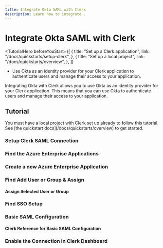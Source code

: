 ```yaml
---
title: Integrate Okta SAML with Clerk
description: Learn how to integrate .
---
```


# Integrate Okta SAML with Clerk

<TutorialHero
  beforeYouStart={[
    {
      title: "Set up a Clerk application",
      link: "/docs/quickstarts/setup-clerk",
    },
    {
      title: "Set up a local project",
      link: "/docs/quickstarts/overview",
    },
  ]}
>

- Use Okta as an identity provider for your Clerk application to authenticate users and manage their access to your application.

</TutorialHero>

Integrating Okta with Clerk allows you to use Okta as an identity provider for your Clerk application. This means that you can use Okta to authenticate users and manage their access to your application.

## Tutorial

<Callout type="info">
  You must have a local project with Clerk set up already to follow this tutorial. See [the quickstart docs](/docs/quickstarts/overview) to get started.
</Callout>

<Steps>

### Setup Clerk SAML Connection

<Images 
  width={3024}
  height={1652}
  src="/docs/images/integrations/saml/okta/create-enterprise-connection-clerk-dash"
  alt=""
/>

### Find the Azure Enterprise Applications 


<Images 
  width={3024}
  height={1652}
  src="/docs/images/integrations/saml/okta"
  alt=""
/>

###  Create a new Azure Enterprise Application


<Images 
  width={3024}
  height={1652}
  src="/docs/images/integrations/saml/okta"
  alt=""
/>

###  Find Add User or Group & Assign

<Images 
  width={3024}
  height={1652}
  src="/docs/images/integrations/saml/okta"
  alt=""
/>

#### Assign Selected User or Group

<Images width={3024} height={1652} src="/docs/images/integrations/saml/okta" alt="" />

### Find SSO Setup

<Images
  width={3024}
  height={1652}
  src="/docs/images/integrations/saml/okta"
  alt=""
/>


### Basic SAML Configuration

<Images width={3024} height={1652} src="/docs/images/integrations/saml/okta" alt="" />

#### Clerk Reference for Basic SAML Configuration

<Images 
  width={3024}
  height={1652}
  src="/docs/images/integrations/saml/okta"
  alt=""
/>

### Enable the Connection in Clerk Dashboard

<Images 
  width={3024}
  height={1652}
  src="/docs/images/integrations/saml/okta"
  alt="Enable the connection in the Clerk Dashboard"
/>

</Steps>